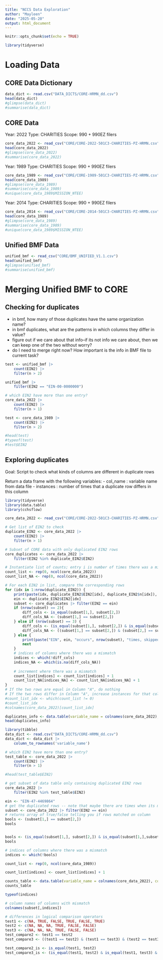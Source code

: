```yaml
---
title: "NCCS Data Exploration"
author: "Mayleen"
date: "2025-05-20"
output: html_document
---
```


```r
knitr::opts_chunk$set(echo = TRUE)
```

```r
library(tidyverse)
```

# Loading Data 
## CORE Data Dictionary
```r
data_dict <- read.csv("DATA_DICTS/CORE-HRMN_dd.csv")
head(data_dict)
#glimpse(data_dict)
#summarise(data_dict)
```

## CORE Data
Year: 2022
Type: CHARITIES
Scope: 990 + 990EZ filers
```r
core_data_2022 <- read_csv("CORE/CORE-2022-501C3-CHARITIES-PZ-HRMN.csv")
head(core_data_2022)
#glimpse(core_data_2022)
#summarise(core_data_2022)
```
Year: 1989
Type: CHARITIES
Scope: 990 + 990EZ filers
```r
core_data_1989 <- read_csv("CORE/CORE-1989-501C3-CHARITIES-PZ-HRMN.csv")
head(core_data_1989)
#glimpse(core_data_1989)
#summarise(core_data_1989)
#unique(core_data_1989$MISSION_NTEE)
```
Year: 2014
Type: CHARITIES
Scope: 990 + 990EZ filers
```r
core_data_2014 <- read_csv("CORE/CORE-2014-501C3-CHARITIES-PZ-HRMN.csv")
head(core_data_1989)
#glimpse(core_data_1989)
#summarise(core_data_1989)
#unique(core_data_1989$MISSION_NTEE)
```


## Unified BMF Data
```r
unified_bmf <- read_csv("CORE/BMF_UNIFIED_V1.1.csv")
head(unified_bmf)
#glimpse(unified_bmf)
#summarise(unified_bmf)
```
# Merging Unified BMF to CORE
## Checking for duplicates
- in bmf, how many of those duplicates have the same organization name? 
- in bmf duplicates, what are the patterns in which columns they differ in value?
- figure out if we care about that info--if its not info we care about, then we can keep one of the two without worry?
- do I need to merge right now? How important is the info in BMF file to current task?

```r
test <- unified_bmf |>
    count(EIN2) |>
    filter(n > 2)
```

```r
unified_bmf |>
    filter(EIN2 == "EIN-00-0000000")
```


```r
# which EIN2 have more than one entry?
core_data_2022 |>
    count(EIN2) |>
    filter(n > 1)
```


```r
test <- core_data_1989 |>
    count(EIN2) |>
    filter(n > 2)

#head(test)
#typeof(test)
#test$EIN2
```

## Exploring duplicates
Goal: Script to check what kinds of columns are different in duplicate rows

Return a data frame with the following variables:
     - col_name : variable name from data file
     - instances : number of times that a duplicate row differs in this column

```r
library(tidyverse)
library(data.table)
library(cchsflow)

core_data_2022 <- read_csv("CORE/CORE-2022-501C3-CHARITIES-PZ-HRMN.csv")

# Get list of EIN2 to check
duplicate_EIN2 <- core_data_2022 |>
    count(EIN2) |>
    filter(n > 1)

# Subset of CORE data with only duplicated EIN2 rows
core_duplicates <- core_data_2022 |>
    filter(EIN2 %in% duplicate_EIN2$EIN2)

# Instantiate list of counts; entry i is number of times there was a mismatch in the i-th column
count_list <- rep(0, ncol(core_data_2022))
count_list_NA <- rep(0, ncol(core_data_2022))

# For each EIN2 in list, compare the corresponding rows
for (idx in 1:nrow(duplicate_EIN2)) {
    print(paste(idx, duplicate_EIN2$EIN2[idx], duplicate_EIN2$n[idx]), sep=", ")
    ein <- duplicate_EIN2$EIN2[idx]
    subset <- core_duplicates |> filter(EIN2 == ein)
    if (nrow(subset) == 2){
        diff_cols <- is_equal(subset[1,], subset[2,])
        diff_cols_NA <- (subset[1,] == subset[2,])
    } else if (nrow(subset) == 3) {
        diff_cols <- (is_equal(subset[1,], subset[2,]) & is_equal(subset[1,],subset[3,]) & is_equal(subset[2,],subset[3,]))
        diff_cols_NA <- ((subset[1,] == subset[2,]) & (subset[2,] == subset[3,]) & (subset[1,] == subset[3,]))
    } else {
        print(paste("EIN", ein, "occurs", nrow(subset), "times, skipped", sep = " "))
        next
    }
    # indices of columns where there was a mismatch
    indices <- which(!diff_cols)
    indices_NA <- which(is.na(diff_cols_NA))
    
    # increment where there was a mismatch
    count_list[indices] <- count_list[indices] + 1
    count_list_NA[indices_NA] <- count_list_NA[indices_NA] + 1
}
# If the two rows are equal in Column "A", do nothing
# If the two rows differ in Column "A", increase instances for that column name by 1
#count_list_idx <- which(count_list != 0)
#count_list_idx
#colnames(core_data_2022)[count_list_idx]

duplicates_info <- data.table(variable_name = colnames(core_data_2022), num_differences = count_list, num_NA = count_list_NA)
head(duplicates_info)
```

```r
library(tibble)
data_dict <- read.csv("DATA_DICTS/CORE-HRMN_dd.csv")
data_dict <- data_dict |> 
    column_to_rownames('variable_name')

# which EIN2 have more than one entry?
test_table <- core_data_2022 |>
    count(EIN2) |>
    filter(n > 1)

#head(test_table$EIN2)

# get subset of data table only containing duplicated EIN2 rows
core_data_2022 |>
    filter(EIN2 %in% test_table$EIN2)

ein <- "EIN-47-4469864"
# get the duplicated rows -- note that maybe there are times when its more than 2?
subset <- core_data_2022 |> filter(EIN2 == ein)
# returns array of true/false telling you if rows matched on column
bools <- (subset[1,] == subset[2,]) 
bools


bools <- (is_equal(subset[1,], subset[2,]) & is_equal(subset[1,],subset[3,]) & is_equal(subset[2,],subset[3,]))
bools

# indices of columns where there was a mismatch
indices <- which(!bools)

count_list <- rep(0, ncol(core_data_1989))

count_list[indices] <- count_list[indices] + 1

counts_table <- data.table(variable_name = colnames(core_data_2022), counts = count_list)
counts_table

typeof(indices)

# column names of columns with mismatch
colnames(subset[,indices])

# differences in logical comparison operators
test1 <- c(NA, TRUE, FALSE, TRUE, FALSE, TRUE)
test2 <- c(NA, NA, NA, TRUE, FALSE, FALSE)
test3 <- c(NA, NA, NA, TRUE, FALSE, FALSE)
test_compare2 <- test1 == test2
test_compare3 <- ((test1 == test2) & (test1 == test3) & (test2 == test3))

test_compare2_is <- is_equal(test1, test2)
test_compare3_is <- (is_equal(test1, test2) & is_equal(test1, test3) & is_equal(test2,test3))
```